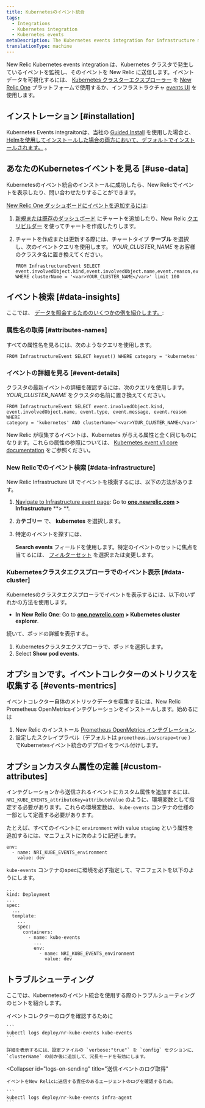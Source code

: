 ```yaml
---
title: Kubernetesのイベント統合
tags:
  - Integrations
  - Kubernetes integration
  - Kubernetes events
metaDescription: The Kubernetes events integration for infrastructure monitoring watches for events happening in Kubernetes clusters and sends them to New Relic.
translationType: machine
---
```


New Relic Kubernetes events integration は、Kubernetes クラスタで発生しているイベントを監視し、そのイベントを New Relic に送信します。イベントデータを可視化するには、 [Kubernetes クラスターエクスプローラー](/docs/integrations/kubernetes-integration/cluster-explorer/kubernetes-cluster-explorer) を [New Relic One](/docs/new-relic-one/use-new-relic-one/get-started/introduction-new-relic-one) プラットフォームで使用するか、インフラストラクチャ [events UI](/docs/infrastructure/new-relic-infrastructure/infrastructure-ui-pages/infrastructure-events-page-live-feed-every-config-change) を使用します。

## インストレーション [#installation]

Kubernetes Events integraitonは、当社の [Guided Install](/docs/kubernetes-pixie/kubernetes-integration/installation/kubernetes-integration-install-configure) を使用した場合と、 [Helmを使用してインストールした場合の両方において、デフォルトでインストールされます。](/docs/kubernetes-pixie/kubernetes-integration/installation/install-kubernetes-integration-using-helm) 。

## あなたのKubernetesイベントを見る [#use-data]

Kubernetesのイベント統合のインストールに成功したら、New Relicでイベントを表示したり、問い合わせたりすることができます。

[New Relic One ダッシュボードにイベントを追加するには](/docs/dashboards/new-relic-one-dashboards/get-started/introduction-new-relic-one-dashboards):

1. [新規または既存のダッシュボード](/docs/query-your-data/explore-query-data/dashboards/introduction-dashboards/) にチャートを追加したり、New Relic [クエリビルダー](/docs/chart-builder/use-chart-builder/get-started/introduction-chart-builder) を使ってチャートを作成したりします。

2. チャートを作成または更新する際には、チャートタイプ **テーブル** を選択し、次のイベントクエリを使用します。 <var>YOUR_CLUSTER_NAME</var> をお客様のクラスタ名に置き換えてください。

   ```
   FROM InfrastructureEvent SELECT
   event.involvedObject.kind,event.involvedObject.name,event.reason,event.message
   WHERE clusterName = '<var>YOUR_CLUSTER_NAME</var>' limit 100
   ```

## イベント検索 [#data-insights]

ここでは、 [データを照会するためのいくつかの例を紹介します。](/docs/using-new-relic/data/understand-data/query-new-relic-data):

### 属性名の取得 [#attributes-names]

すべての属性名を見るには、次のようなクエリを使用します。

```
FROM InfrastructureEvent SELECT keyset() WHERE category = 'kubernetes'
```

### イベントの詳細を見る [#event-details]

クラスタの最新イベントの詳細を確認するには、次のクエリを使用します。 <var>YOUR_CLUSTER_NAME</var> をクラスタの名前に置き換えてください。

```
FROM InfrastructureEvent SELECT event.involvedObject.kind,
event.involvedObject.name, event.type, event.message, event.reason WHERE
category = 'kubernetes' AND clusterName='<var>YOUR_CLUSTER_NAME</var>'​
```

New Relic が収集するイベントは、Kubernetes が与える属性と全く同じものになります。これらの属性の参照については、 [Kubernetes event v1 core documentation](https://kubernetes.io/docs/reference/generated/kubernetes-api/v1.19/#event-v1-core) をご参照ください。

### New Relicでのイベント検索 [#data-infrastructure]

New Relic Infrastructure UI でイベントを検索するには、以下の方法があります。

1. [Navigate to Infrastructure event page](http://one.newrelic.com): Go to [**one.newrelic.com**](http://one.newrelic.com) **> Infrastructure** **> **.

2. **カテゴリー** で、 **kubernetes** を選択します。

3. 特定のイベントを探すには、

   <Icon name="fe-search"/>

   **Search events** フィールドを使用します。特定のイベントのセットに焦点を当てるには、 [フィルターセット](/docs/scopes-organize-your-infrastructure) を選択または変更します。

### Kubernetesクラスタエクスプローラでのイベント表示 [#data-cluster]

Kubernetesのクラスタエクスプローラでイベントを表示するには、以下のいずれかの方法を使用します。

* **In New Relic One**: Go to **[one.newrelic.com](http://one.newrelic.com) > Kubernetes cluster explorer**.

続いて、ポッドの詳細を表示する。

1. Kubernetesクラスタエクスプローラで、ポッドを選択します。
2. Select **Show pod events**.

## オプションです。イベントコレクターのメトリクスを収集する [#events-mentrics]

イベントコレクター自体のメトリックデータを収集するには、New Relic Prometheus OpenMetricsインテグレーションをインストールします。始めるには

1. New Relic のインストール [Prometheus OpenMetrics インテグレーション](/docs/integrations/prometheus-integrations/prometheus-kubernetes/new-relic-prometheus-openmetrics-integration-kubernetes).
2. 設定したスクレイプラベル（デフォルトは `prometheus.io/scrape=true` ）でKubernetesイベント統合のデプロイをラベル付けします。

## オプションカスタム属性の定義 [#custom-attributes]

インテグレーションから送信されるイベントにカスタム属性を追加するには、 `NRI_KUBE_EVENTS_attributeKey=attributeValue` のように、環境変数として指定する必要があります。これらの環境変数は、 `kube-events` コンテナの仕様の一部として定義する必要があります。

たとえば、すべてのイベントに `environment` with value `staging` という属性を追加するには、マニフェストに次のように記述します。

```
env:
  - name: NRI_KUBE_EVENTS_environment
    value: dev
```

`kube-events` コンテナのspecに環境を必ず指定して、マニフェストを以下のようにします。

```
...
kind: Deployment
...
spec:
  ...
  template:
    ...
    spec:
      containers:
        - name: kube-events
          ...
          env:
            - name: NRI_KUBE_EVENTS_environment
              value: dev
```

## トラブルシューティング

ここでは、Kubernetesのイベント統合を使用する際のトラブルシューティングのヒントを紹介します。

<CollapserGroup>
  <Collapser
    id="logs-on-collection"
    title="イベントコレクションのログ取得"
  >
    イベントコレクターのログを確認するために

    ```
    kubectl logs deploy/nr-kube-events kube-events
    ```

    詳細を表示するには、設定ファイルの `verbose:"true"` を `config` セクションに、 `clusterName` の前か後に追加して、冗長モードを有効にします。
  </Collapser>

  <Collapser
    id="logs-on-sending"
    title="送信イベントのログ取得"
  >
    イベントをNew Relicに送信する責任のあるエージェントのログを確認するため。

    ```
    kubectl logs deploy/nr-kube-events infra-agent
    ```
  </Collapser>
</CollapserGroup>